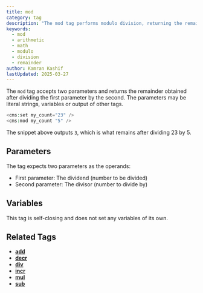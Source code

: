 ```yaml
---
title: mod
category: tag
description: "The mod tag performs modulo division, returning the remainder after dividing the first parameter by the second"
keywords: 
  - mod
  - arithmetic
  - math
  - modulo
  - division
  - remainder
author: Kamran Kashif
lastUpdated: 2025-03-27
---
```


The `mod` tag accepts two parameters and returns the remainder obtained after dividing the first parameter by the second.
The parameters may be literal strings, variables or output of other tags.

```php title="Basic Modulo Example"
<cms:set my_count="23" />
<cms:mod my_count "5" />
```

The snippet above outputs `3`, which is what remains after dividing 23 by 5.

## Parameters

The tag expects two parameters as the operands:
- First parameter: The dividend (number to be divided)
- Second parameter: The divisor (number to divide by)

## Variables

This tag is self-closing and does not set any variables of its own.

## Related Tags

- [**add**](../add)
- [**decr**](../decr)
- [**div**](../div)
- [**incr**](../incr)
- [**mul**](../mul)
- [**sub**](../sub)
